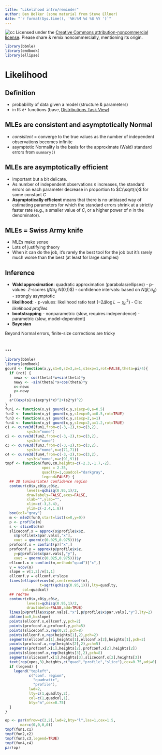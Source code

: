 ```yaml
---
title: "Likelihood intro/reminder"
author: Ben Bolker (some material from Steve Ellner)
date: "`r format(Sys.time(), '%H:%M %d %B %Y ')`"
---
```


![cc](pix/cc-attrib-nc.png)
Licensed under the 
[Creative Commons attribution-noncommercial license](http://creativecommons.org/licenses/by-nc/3.0/).
Please share \& remix noncommercially, mentioning its origin.

```r
library(bbmle)
library(emdbook)
library(ellipse)
```

# Likelihood

## Definition

- probability of data given a model (structure & parameters)
- in R: `d*` functions (base, [Distributions Task View](https://cran.r-project.org/web/views/Distributions.html))

## MLEs are consistent and asymptotically Normal

- *consistent* = converge to the true values as the number of independent observations becomes infinite
- asymptotic Normality is the basis for the approximate (Wald) standard errors from `summary()`

## MLEs are asymptotically efficient

- Important but a bit delicate. 
- As number of independent observations $n$ increases, the standard errors on each parameter decrease in proportion to $C/\sqrt{n}$ for some constant $C$
- **Asymptotically efficient** means that there is no unbiased way of estimating parameters for which the standard errors shrink at a strictly faster rate (e.g., a smaller value of $C$, or a higher power of $n$ in the denominator). 

## MLEs = Swiss Army knife

- MLEs make sense
- Lots of justifying theory
- When it can do the job, it's rarely the best tool for the job but it's rarely much worse than the best (at least for large samples)

## Inference

- **Wald approximation**: quadratic approximation (parabolas/ellipses)
      - p-values: $Z$-scores ($\hat \beta/\sigma_{\hat \beta}$ \sim N(0,1)$)
	  - confidence intervals: based on $N(\hat \beta, \sigma_{\hat \beta})$
	  - strongly asymptotic
- **likelihood**:
      - p-values: likelihood ratio test ($-2 \Delta \log L \sim \chi^2_n$)
	  - CIs: *likelihood profiles*
- **bootstrapping**
      - nonparametric (slow, requires independence)
	  - parametric (slow, model-dependent)
- **Bayesian**

Beyond Normal errors, finite-size corrections are tricky

## ...

```r
library(bbmle)
library(emdbook)
gourd <- function(x,y,s1=0,s2=3,a=1,s1exp=1,rot=FALSE,theta=pi/4){
  if (rot) {
    newx <- cos(theta)*x+sin(theta)*y
    newy <- -sin(theta)*x+cos(theta)*y
    x<-newx
    y<-newy
  }
  a*((exp(s1+s1exp*y)*x)^2+(s2*y)^2)
} 
fun1 <- function(x,y) gourd(x,y,s1exp=0,a=0.5)
fun2 <- function(x,y) gourd(x,y,s1exp=0,a=0.5,rot=TRUE)
fun3 <- function(x,y) gourd(x,y,s1exp=2,a=1)
fun4 <- function(x,y) gourd(x,y,s1exp=2,a=1.2,rot=TRUE)
c1 <- curve3d(fun1,from=c(-3,-2),to=c(3,2),
          sys3d="none")
c2 <- curve3d(fun2,from=c(-3,-2),to=c(3,2),
          sys3d="none")
c3 <- curve3d(fun3,from=c(-3,-2),to=c(3,2),
          sys3d="none",n=c(71,71))
c4 <- curve3d(fun4,from=c(-3,-2),to=c(3,2),
          sys3d="none",n=c(91,91))
tmpf <- function(fun0,c0,heights=c(-2.3,-1.7,-2),
                 xpos = 2.35,
                 quadlty=1,quadcol="darkgray",
                 legend=FALSE) {
  ## 2D (univariate) confidence region
  contour(c0$x,c0$y,c0$z,
          levels=qchisq(0.95,1)/2,
          drawlabels=FALSE,axes=FALSE,
          xlab="",ylab="",
          xlim=c(-3,3.4),
          ylim=c(-2.4,1.8))
  box(col="gray")
  m <- mle2(fun0,start=list(x=0,y=0))
  p <- profile(m)
  s <- sliceOld(m)
  sliceconf.x = approx(s$profile$x$z,
    s$profile$x$par.vals[,"x"],
    xout = qnorm(c(0.025,0.975)))$y
  profconf.x = confint(p)["x",]
  profconf.y = approx(p@profile$x$z,
    y=p@profile$x$par.vals[,"y"],
    xout = qnorm(c(0.025,0.975)))$y
  ellconf.x = confint(m,method="quad")["x",]
  v = vcov(m)
  slope = v[1,2]/v[1,1]
  ellconf.y = ellconf.x*slope
  lines(ellipse(vcov(m),centre=coef(m),
                t=sqrt(qchisq(0.95,1))),lty=quadlty,
        col=quadcol)
  ## redraw
  contour(c0$x,c0$y,c0$z,
          levels=qchisq(0.95,1)/2,
          drawlabels=FALSE,add=TRUE)
  lines(p@profile$x$par.vals[,"x"],p@profile$x$par.vals[,"y"],lty=2)
  abline(a=0,b=slope)
  points(ellconf.x,ellconf.y,pch=2)
  points(profconf.x,profconf.y,pch=5)
  points(sliceconf.x,rep(0,2),pch=8)
  points(ellconf.x,rep(heights[1],2),pch=2)
  segments(ellconf.x[1],heights[1],ellconf.x[2],heights[1],pch=2)
  points(profconf.x,rep(heights[2],2),pch=5)
  segments(profconf.x[1],heights[2],profconf.x[2],heights[2])
  points(sliceconf.x,rep(heights[3],2),pch=8)
  segments(sliceconf.x[1],heights[3],sliceconf.x[2],heights[3])
  text(rep(xpos,3),heights,c("quad","profile","slice"),cex=0.75,adj=0)
  if (legend) {
    legend("topleft",
           c("conf. region",
             "quadratic",
             "profile"),
           lwd=2,
           lty=c(1,quadlty,2),
           col=c(1,quadcol,1),
           bty="n",cex=0.75)
  }
}
```

```r
op <- par(mfrow=c(2,2),lwd=2,bty="l",las=1,cex=1.5,
       mar=c(0,0,0,0))
tmpf(fun1,c1)
tmpf(fun2,c2)
tmpf(fun3,c3,legend=TRUE)
tmpf(fun4,c4)
par(op)
```

